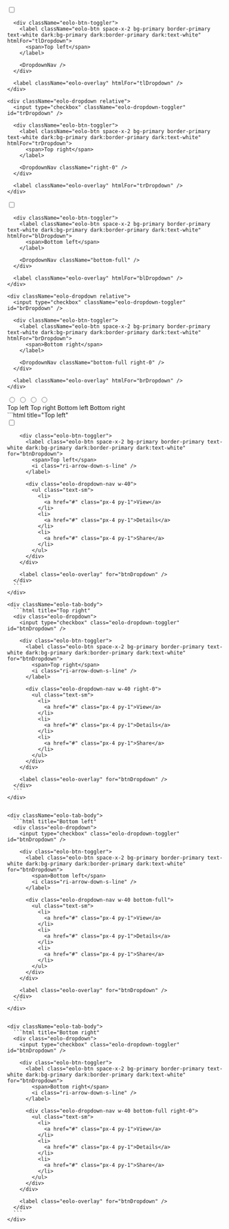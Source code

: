 
<DemoCard title="Posición">

<div className="mt-6">
  <div className="flex justify-between">
    <div className="eolo-dropdown">
      <input type="checkbox" className="eolo-dropdown-toggler" id="tlDropdown" />
      
      <div className="eolo-btn-toggler">
        <label className="eolo-btn space-x-2 bg-primary border-primary text-white dark:bg-primary dark:border-primary dark:text-white" htmlFor="tlDropdown">
          <span>Top left</span>
        </label>

        <DropdownNav />
      </div>

      <label className="eolo-overlay" htmlFor="tlDropdown" />
    </div>

    <div className="eolo-dropdown relative">
      <input type="checkbox" className="eolo-dropdown-toggler" id="trDropdown" />
      
      <div className="eolo-btn-toggler">
        <label className="eolo-btn space-x-2 bg-primary border-primary text-white dark:bg-primary dark:border-primary dark:text-white" htmlFor="trDropdown">
          <span>Top right</span>
        </label>

        <DropdownNav className="right-0" />
      </div>

      <label className="eolo-overlay" htmlFor="trDropdown" />
    </div>
  </div>

  <div className="h-60" />
  
  
  <div className="flex justify-between">
    <div className="eolo-dropdown relative">
      <input type="checkbox" className="eolo-dropdown-toggler" id="blDropdown" />
      
      <div className="eolo-btn-toggler">
        <label className="eolo-btn space-x-2 bg-primary border-primary text-white dark:bg-primary dark:border-primary dark:text-white" htmlFor="blDropdown">
          <span>Bottom left</span>
        </label>

        <DropdownNav className="bottom-full" />
      </div>

      <label className="eolo-overlay" htmlFor="blDropdown" />
    </div>

    <div className="eolo-dropdown relative">
      <input type="checkbox" className="eolo-dropdown-toggler" id="brDropdown" />
      
      <div className="eolo-btn-toggler">
        <label className="eolo-btn space-x-2 bg-primary border-primary text-white dark:bg-primary dark:border-primary dark:text-white" htmlFor="brDropdown">
          <span>Bottom right</span>
        </label>

        <DropdownNav className="bottom-full right-0" />
      </div>

      <label className="eolo-overlay" htmlFor="brDropdown" />
    </div>
  </div>
</div>


<DemoCardCode>
<div className="eolo-tabs">
  <input id="ddTopLeft" type="radio" name="tabs" defaultChecked />
  <input id="ssTopRight" type="radio" name="tabs" />
  <input id="ddBottomLeft" type="radio" name="tabs" />
  <input id="ddBottomRight" type="radio" name="tabs" />

  <nav className="eolo-tabs-nav">
    <label htmlFor="ddTopLeft" className="eolo-tab-item">Top left</label>
    <label htmlFor="ssTopRight" className="eolo-tab-item">Top right</label>
    <label htmlFor="ddBottomLeft" className="eolo-tab-item">Bottom left</label>
    <label htmlFor="ddBottomRight" className="eolo-tab-item">Bottom right</label>
  </nav>

  <div className="eolo-tabs-content">
    <div className="eolo-tab-body">
      ```html title="Top left"
      <div class="eolo-dropdown">
        <input type="checkbox" class="eolo-dropdown-toggler" id="btnDropdown" />
        
        <div class="eolo-btn-toggler">
          <label class="eolo-btn space-x-2 bg-primary border-primary text-white dark:bg-primary dark:border-primary dark:text-white" for="btnDropdown">
            <span>Top left</span>
            <i class="ri-arrow-down-s-line" />
          </label>
          
          <div class="eolo-dropdown-nav w-40">
            <ul class="text-sm">
              <li>
                <a href="#" class="px-4 py-1">View</a>
              </li>
              <li>
                <a href="#" class="px-4 py-1">Details</a>
              </li>
              <li>
                <a href="#" class="px-4 py-1">Share</a>
              </li>
            </ul>
          </div>
        </div>

        <label class="eolo-overlay" for="btnDropdown" />
      </div>
      ```
    </div>

    <div className="eolo-tab-body">
      ```html title="Top right"
      <div class="eolo-dropdown">
        <input type="checkbox" class="eolo-dropdown-toggler" id="btnDropdown" />
        
        <div class="eolo-btn-toggler">
          <label class="eolo-btn space-x-2 bg-primary border-primary text-white dark:bg-primary dark:border-primary dark:text-white" for="btnDropdown">
            <span>Top right</span>
            <i class="ri-arrow-down-s-line" />
          </label>
          
          <div class="eolo-dropdown-nav w-40 right-0">
            <ul class="text-sm">
              <li>
                <a href="#" class="px-4 py-1">View</a>
              </li>
              <li>
                <a href="#" class="px-4 py-1">Details</a>
              </li>
              <li>
                <a href="#" class="px-4 py-1">Share</a>
              </li>
            </ul>
          </div>
        </div>

        <label class="eolo-overlay" for="btnDropdown" />
      </div>
      ```
    </div>
    
    
    <div className="eolo-tab-body">
      ```html title="Bottom left"
      <div class="eolo-dropdown">
        <input type="checkbox" class="eolo-dropdown-toggler" id="btnDropdown" />
        
        <div class="eolo-btn-toggler">
          <label class="eolo-btn space-x-2 bg-primary border-primary text-white dark:bg-primary dark:border-primary dark:text-white" for="btnDropdown">
            <span>Bottom left</span>
            <i class="ri-arrow-down-s-line" />
          </label>
          
          <div class="eolo-dropdown-nav w-40 bottom-full">
            <ul class="text-sm">
              <li>
                <a href="#" class="px-4 py-1">View</a>
              </li>
              <li>
                <a href="#" class="px-4 py-1">Details</a>
              </li>
              <li>
                <a href="#" class="px-4 py-1">Share</a>
              </li>
            </ul>
          </div>
        </div>

        <label class="eolo-overlay" for="btnDropdown" />
      </div>
      ```
    </div>
    
    
    <div className="eolo-tab-body">
      ```html title="Bottom right"
      <div class="eolo-dropdown">
        <input type="checkbox" class="eolo-dropdown-toggler" id="btnDropdown" />
        
        <div class="eolo-btn-toggler">
          <label class="eolo-btn space-x-2 bg-primary border-primary text-white dark:bg-primary dark:border-primary dark:text-white" for="btnDropdown">
            <span>Bottom right</span>
            <i class="ri-arrow-down-s-line" />
          </label>
          
          <div class="eolo-dropdown-nav w-40 bottom-full right-0">
            <ul class="text-sm">
              <li>
                <a href="#" class="px-4 py-1">View</a>
              </li>
              <li>
                <a href="#" class="px-4 py-1">Details</a>
              </li>
              <li>
                <a href="#" class="px-4 py-1">Share</a>
              </li>
            </ul>
          </div>
        </div>

        <label class="eolo-overlay" for="btnDropdown" />
      </div>
      ```
    </div>
  </div>
</div>

</DemoCardCode>
</DemoCard>